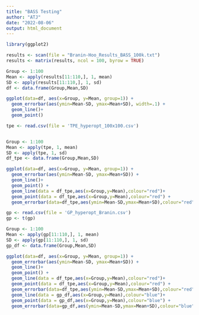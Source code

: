 ```yaml
---
title: "BASS Testing"
author: "ATJ"
date: "2022-08-06"
output: html_document
---
```


```r
library(ggplot2)
```

```r
results <- scan(file = "Branin-Hoo_Results_BASS_100k.txt")
results <- matrix(results, ncol = 100, byrow = TRUE)

Group <- 1:100
Mean <- apply(results[11:110,], 1, mean)
SD <- apply(results[11:110,], 1, sd) 
df <- data.frame(Group,Mean,SD)
```

```r
ggplot(data=df, aes(x=Group, y=Mean, group=1)) +
  geom_errorbar(aes(ymin=Mean-SD, ymax=Mean+SD), width=.1) +
  geom_line()+
  geom_point()
```


```r
tpe <- read.csv(file = 'TPE_hyperopt_100x100.csv')


Group <- 1:100
Mean <- apply(tpe, 1, mean)
SD <- apply(tpe, 1, sd) 
df_tpe <- data.frame(Group,Mean,SD)

ggplot(data=df, aes(x=Group, y=Mean, group=1)) +
  geom_errorbar(aes(ymin=Mean-SD, ymax=Mean+SD)) +
  geom_line()+
  geom_point() + 
  geom_line(data = df_tpe,aes(x=Group,y=Mean),colour="red")+
  geom_point(data = df_tpe,aes(x=Group,y=Mean),colour="red") + 
  geom_errorbar(data=df_tpe,aes(ymin=Mean-SD,ymax=Mean+SD),colour="red")


```

```r
gp <- read.csv(file = 'GP_hyperopt_Branin.csv')
gp <- t(gp)

Group <- 1:100
Mean <- apply(gp[11:110,], 1, mean)
SD <- apply(gp[11:110,], 1, sd) 
gp_df <- data.frame(Group,Mean,SD)

ggplot(data=df, aes(x=Group, y=Mean, group=1)) +
  geom_errorbar(aes(ymin=Mean-SD, ymax=Mean+SD)) +
  geom_line()+
  geom_point() + 
  geom_line(data = df_tpe,aes(x=Group,y=Mean),colour="red")+
  geom_point(data = df_tpe,aes(x=Group,y=Mean),colour="red") + 
  geom_errorbar(data=df_tpe,aes(ymin=Mean-SD,ymax=Mean+SD),colour="red") + 
  geom_line(data = gp_df,aes(x=Group,y=Mean),colour="blue")+
  geom_point(data = gp_df,aes(x=Group,y=Mean),colour="blue") + 
  geom_errorbar(data=gp_df,aes(ymin=Mean-SD,ymax=Mean+SD),colour="blue")
```



